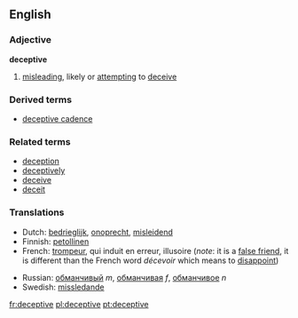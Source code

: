 ==English==

===Adjective===
'''deceptive'''
# [[misleading]], likely or [[attempting]] to [[deceive]]

===Derived terms===
*[[deceptive cadence]]

===Related terms===
*[[deception]]
*[[deceptively]]
*[[deceive]]
*[[deceit]]

===Translations===
{{top}}
*Dutch: [[bedrieglijk]], [[onoprecht]], [[misleidend]]
*Finnish: [[petollinen]]
*French: [[trompeur]], qui induit en erreur, illusoire (''note'': it is a [[false friend]], it is different than the French word ''décevoir'' which means to [[disappoint]])
{{mid}}
*Russian: [[обманчивый]] ''m'', [[обманчивая]] ''f'', [[обманчивое]] ''n''
*Swedish: [[missledande]]
{{bottom}}

[[fr:deceptive]]
[[pl:deceptive]]
[[pt:deceptive]]